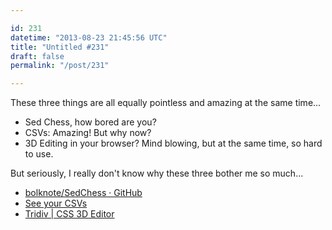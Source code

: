```yaml
---

id: 231
datetime: "2013-08-23 21:45:56 UTC"
title: "Untitled #231"
draft: false
permalink: "/post/231"

---
```


These three things are all equally pointless and amazing at the same time...

 * Sed Chess, how bored are you?
 * CSVs: Amazing! But why now? 
 * 3D Editing in your browser? Mind blowing, but at the same time, so hard to use.

But seriously, I really don't know why these three bother me so much... 

 
 * [bolknote/SedChess · GitHub](https://github.com/bolknote/SedChess)
 * [See your CSVs](https://github.com/blog/1601-see-your-csvs)
 * [Tridiv | CSS 3D Editor](http://tridiv.com/)



